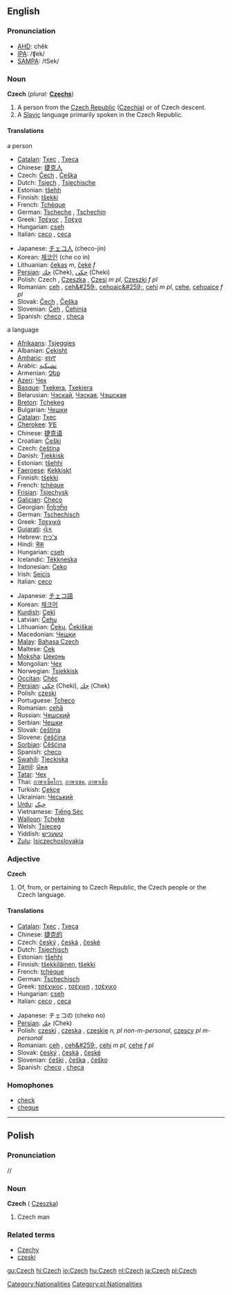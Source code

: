 {{interwiktionary|code=cs}}

==English==
{{wikipedia}}

===Pronunciation===
*[[w:AHD|AHD]]: chĕk
*[[w:IPA|IPA]]: /ʧek/
*[[w:SAMPA|SAMPA]]: /tSek/

===Noun===
'''Czech'''  (''plural:'' '''[[Czechs]]''')
#A person from the [[Czech Republic]] ([[Czechia]]) or of Czech descent.
# A [[Slavic]] language primarily spoken in the Czech Republic.

====Translations====
;a person
{{top}}
*[[Catalan]]: [[Txec]] {{m}}, [[Txeca]] {{f}}
*Chinese: [[捷克人]]
*Czech: [[Čech]] {{m}}, [[Češka]] {{f}}
*Dutch: [[Tsjech]] {{m}}, [[Tsjechische]] {{f}}
*Estonian: [[tšehh]]
*Finnish: [[tšekki]]
*French: [[Tchèque]]
*German: [[Tscheche]] {{m}}, [[Tschechin]] {{f}}
*Greek: [[Τσέχος]] {{m}}, [[Τσέχα]] {{f}}
*Hungarian: [[cseh]]
*Italian: [[ceco]] {{m}}, [[ceca]] {{f}}
{{mid}}
*Japanese: [[チェコ人]] (checo-jin)
*Korean: [[체코인]] (che co in)
*Lithuanian: [[čekas]] ''m'', [[čekė]] ''f''
*[[Persian]]: [[چك]]  (Chek), [[چكی]] (Cheki)
*Polish: Czech {{m}}, [[Czeszka]] {{f}}, [[Czesi]] ''m pl'', [[Czeszki]] ''f pl''
*Romanian: [[ceh]] {{m}}, [[ceh&#259;]], [[cehoaic&#259;]], [[cehi]] ''m pl'', [[cehe]], [[cehoaice]] ''f pl''
*Slovak: [[Čech]] {{m}}, [[Češka]] {{f}}
*Slovenian: [[Čeh]] {{m}}, [[Čehinja]] {{f}}
*Spanish: [[checo]] {{m}}, [[checa]] {{f}}
{{bottom}}

;a language
{{top}}
*[[Afrikaans]]: [[Tsjeggies]]
*Albanian: [[Çekisht]]
*[[Amharic]]: [[ቼክኛ]]
*Arabic: [[تشيكية]]
*Armenian: [[Չեք]]
*[[Azeri]]: [[Чех]]
*[[Basque]]: [[Txekera]], [[Txekiera]]
*Belarusian: [[Чэскай]], [[Чэская]], [[Чэшская]]
*[[Breton]]: [[Tchekeg]]
*Bulgarian: [[Чешки]]
*[[Catalan]]: [[Txec]]
*[[Cherokee]]: [[ᏤᎬ]]
*Chinese: [[捷克语]]
*Croatian: [[Češki]]
*Czech: [[čeština]] {{f}}
*Danish: [[Tjekkisk]] 
*Estonian: [[tšehhi]] 
*[[Faeroese]]: [[Kekkiskt]] 
*Finnish: [[tšekki]]
*French: [[tchèque]]
*[[Frisian]]: [[Tsjechysk]]
*[[Galician]]: [[Checo]]
*Georgian: [[ჩეხური]]
*German: [[Tschechisch]] {{n}}
*Greek: [[Τσεχικά]]
*[[Gujarati]]: [[ચેક]]
*Hebrew: [[צ'כית]]
*Hindi: [[चेक]]
*Hungarian: [[cseh]]
*Icelandic: [[Tékkneska]]
*Indonesian: [[Ceko]]
*Irish: [[Seicis]]
*Italian: [[ceco]] {{m}}
{{mid}}
*Japanese: [[チェコ語]]
*Korean: [[체크어]] 
*[[Kurdish]]: [[Çekî]] 
*Latvian: [[Čehu]] 
*Lithuanian: [[Čekų]], [[Čekiškai]]
*Macedonian: [[Чешки]] 
*[[Malay]]: [[Bahasa Czech]] 
*Maltese: [[Ċek]] 
*[[Moksha]]: [[Цеконь]] 
*Mongolian: [[Чех]] 
*Norwegian: [[Tsjekkisk]] 
*[[Occitan]]: [[Chèc]] 
*[[Persian]]: [[چكى]] (Cheki), [[چك]] (Chek)
*Polish: [[czeski]] {{m}}
*Portuguese: [[Tcheco]] 
*Romanian: [[cehă]] 
*Russian: [[Чешский]] 
*Serbian: [[Чешки]] 
*Slovak: [[čeština]] {{f}}
*Slovene: [[češčina]] {{f}}
*[[Sorbian]]: [[Čěšćina]] 
*Spanish: [[checo]] {{m}}
*[[Swahili]]: [[Tjeckiska]]
*[[Tamil]]: [[செக]]
*[[Tatar]]: [[Чех]]
*Thai: [[ภาษาเซ็คโกฯ]], [[ภาษาเชค]], [[ภาษาเช็ก]]
*Turkish: [[Çekçe]]
*Ukrainian: [[Чеський]]
*[[Urdu]]: [[چيک]]
*Vietnamese: [[Tiếng Séc]]
*[[Walloon]]: [[Tcheke]]
*Welsh: [[Tsieceg]]
*Yiddish: [[טשעכיש]]
*[[Zulu]]: [[Isiczechoslovakia]]
{{bottom}}

===Adjective===
'''Czech'''
#Of, from, or pertaining to Czech Republic, the Czech people or the Czech language.

====Translations====
{{top}}
*[[Catalan]]: [[Txec]] {{m}}, [[Txeca]] {{f}}
*Chinese: [[捷克的]]
*Czech: [[český]] {{m}}, [[česká]] {{f}}, [[české]] {{n}}
*Dutch: [[Tsjechisch]]
*Estonian: [[tšehhi]]
*Finnish: [[tšekkiläinen]], [[tšekki]]
*French: [[tchèque]]
*German: [[Tschechisch]]
*Greek: [[τσέχικος]] {{m}}, [[τσέχικη]] {{f}}, [[τσέχικο]] {{n}}
*Hungarian: [[cseh]]
*Italian: [[ceco]] {{m}}, [[ceca]] {{f}}
{{mid}}
*Japanese: チェコの (cheko no)
*[[Persian]]: [[چك]]  (Chek) 
*Polish: [[czeski]] {{m}}, [[czeska]] {{f}}, [[czeskie]] ''n, pl non-m-personal'', [[czescy]] ''pl m-personal''
*Romanian: [[ceh]] {{m}}, [[ceh&#259;]], [[cehi]] ''m pl'', [[cehe]] ''f pl''
*Slovak: [[český]] {{m}}, [[česká]] {{f}}, [[české]] {{n}}
*Slovenian: [[češki]] {{m}}, [[češka]] {{f}}, [[češko]] {{n}}
*Spanish: [[checo]] {{m}}, [[checa]] {{f}}
{{bottom}}

===Homophones===
*[[check]]
*[[cheque]]

----
==Polish==
===Pronunciation===
/{{IPAchar|tʂex}}/

===Noun===
'''Czech''' {{m}} ({{f}} [[Czeszka]])
# Czech man

===Related terms===
*[[Czechy]]
*[[czeski]]

[[Category:Nationalities]]
[[Category:pl:Nationalities]]

[[gu:Czech]]
[[hi:Czech]]
[[io:Czech]]
[[hu:Czech]]
[[nl:Czech]]
[[ja:Czech]]
[[pl:Czech]]